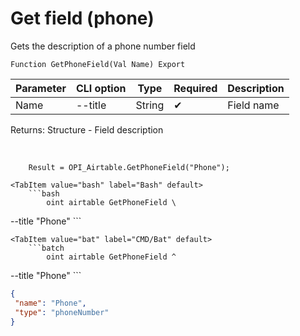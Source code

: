 ﻿---
sidebar_position: 9
---


# Get field (phone)
 Gets the description of a phone number field



`Function GetPhoneField(Val Name) Export`

  | Parameter | CLI option | Type | Required | Description |
  |-|-|-|-|-|
  | Name | --title | String | &#x2714; | Field name |

  
  Returns:  Structure - Field description

<br/>




```bsl title="1C:Enterprise/OneScript code example"
    Result = OPI_Airtable.GetPhoneField("Phone");
```
 

 <Tabs>
  
    <TabItem value="bash" label="Bash" default>
        ```bash
            oint airtable GetPhoneField \
 --title "Phone"
        ```
    </TabItem>
  
    <TabItem value="bat" label="CMD/Bat" default>
        ```batch
            oint airtable GetPhoneField ^
 --title "Phone"
        ```
    </TabItem>
</Tabs>


```json title="Result"
{
 "name": "Phone",
 "type": "phoneNumber"
}
```
